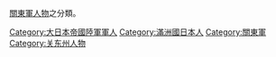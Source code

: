 [[關東軍|關東軍]][[人物|人物]]之分類。

[[Category:大日本帝國陸軍軍人|Category:大日本帝國陸軍軍人]]
[[Category:滿洲國日本人|Category:滿洲國日本人]]
[[Category:關東軍|Category:關東軍]]
[[Category:关东州人物|Category:关东州人物]]